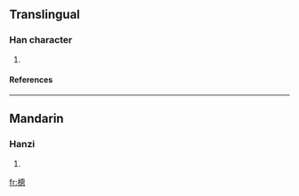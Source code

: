 ==Translingual==
===Han character===
{{Han char|rn=75|rad=木|as=11|sn=15|four=|canj=木竹田心 (DHWP)}}
# {{defn|Han|sort=木11}}
====References====
{{Han ref|kx=0551.181|dkj=49179|hdz=21281.020|uh=6A2C|ud=27180}}

----
==Mandarin==
===Hanzi===
{{cmn-hanzi|pin=[[cōng]] (cong1)|wg=ts'ung<sup>1</sup>}}
# {{defn|Mandarin}}

[[fr:樬]]